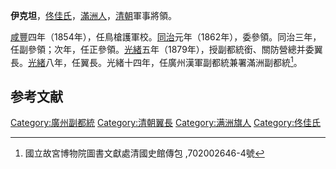 {{Otheruses|伊克坦|other=同名或類似名的其它條目描述}}
'''伊克坦'''，[[佟佳氏|佟佳氏]]，[[滿洲人|滿洲人]]，[[清朝|清朝]]軍事將領。

[[咸丰_(年号)|咸豐]]四年（1854年），任鳥槍護軍校。[[同治|同治]]元年（1862年），委參領。同治三年，任副參領；次年，任正參領。[[光緒|光緒]]五年（1879年），授副都統銜、關防營總并委翼長。[[光緒|光緒]]八年，任翼長。光緒十四年，任廣州漢軍副都統兼署滿洲副都統<ref>國立故宮博物院圖書文獻處清國史館傳包 ,702002646-4號</ref>。

==参考文献==
{{reflist}}

{{清朝武官小作品}}
[[Category:廣州副都統|Category:廣州副都統]]
[[Category:清朝翼長|Category:清朝翼長]]
[[Category:满洲旗人|Category:满洲旗人]]
[[Category:佟佳氏|Category:佟佳氏]]